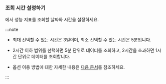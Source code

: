### 조회 시간 설정하기

<Cmdname sid="time" className="uitext" />에서 성능 지표를 조회할 날짜와 시간을 설정하세요.

:::note

* 최대 선택할 수 있는 시간은 3일이며, 최소 선택할 수 있는 시간은 5분입니다.

* 2시간 이하 범위를 선택하면 5분 단위로 데이터를 조회하고, 2시간을 초과하면 1시간 단위로 데이터를 조회합니다.

* <Cmdname sid="time" className="uitext" /> 옵션 이용 방법에 대한 자세한 내용은 [다음 문서](usage-ui#timeselector)를 참조하세요.

:::